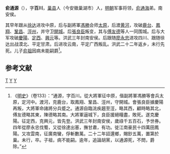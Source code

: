 '''俞通源'''（{{bd|？||1389年}}），字'''百川'''，[[巢县|巢县]]人（今安徽巢湖市）人，[[明朝|明朝]]军事将领，[[俞通海|俞通海]]弟。南安侯。

其早年跟从[[徐达|徐达]]进攻中原，后与副將軍[[馮勝|馮勝]]会师[[太原|太原]]，后渡[[黄河|黄河]]，攻破[[鹿台|鹿台]]、[[鳳翔|鳳翔]]、[[鞏昌|鞏昌]]、[[涇州|涇州]]，并守卫[[開城|開城]]。后[[張良臣|張良臣]]叛变，其与[[傅友德|傅友德]]等人一同围城。后与大军攻破[[慶陽|慶陽]]、[[定西|定西]]、[[興元|興元]]等。洪武三年封南安侯。后跟随[[廖永忠|廖永忠]]进攻四川、跟随徐达出战漠北、平定甘肃。后进攻云南，平定广西叛乱。洪武二十二年返乡，未行先死。儿子[[俞祖|俞祖]]因病未能嗣爵<ref>《[[明史|明史]]》（卷133）：“通源，字百川。從大將軍征中原，偕副將軍馮勝等會兵太原，定河中。渡河，克鹿台，取鳳翔、鞏昌、涇州，守開城。會張良臣據慶陽再叛，大將軍命諸將分兵蹙之。通源自臨洮疾趨至涇，略其西，顧時略其北，傅友德略其東，陳德略其南。大將軍逼城下，良臣援絕糧盡，敗死。遂克慶陽。征定西，克興元，皆先登。洪武三年封南安侯，歲祿千五百石，予世券。四年從廖永忠伐蜀，又從徐達出塞，撫甘肅，有功。徙江南豪民十四萬田鳳陽。又攻雲南，征廣南蠻，俘斬數萬。二十二年詔還鄉，賜鈔五萬，置第於巢。未行，卒。子祖，病不能嗣。逾年，追論胡黨，以通源死，不問，爵除。”</ref>。

==参考文献==
{{wikisource|明史/卷133}}
<div class="references-small">
<references></references>
</div>

{{明朝人物小作品}}

[[Category:俞姓|T]]
[[Category:明朝军事人物|Y]]
[[Category:鳳陽人|Y]]